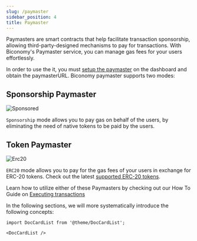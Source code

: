 ```yaml
---
slug: /paymaster
sidebar_position: 4
title: Paymaster
---
```


Paymasters are smart contracts that help facilitate transaction sponsorship, allowing third-party-designed mechanisms to pay for transactions.
With Biconomy's Paymaster service, you can manage gas fees for your users effortlessly.

In order to use the it, you must [setup the paymaster](/dashboard/paymaster) on the dashboard and obtain the paymasterURL. Biconomy paymaster supports two modes:

## Sponsorship Paymaster

![Sponsored](../images/overview/sponsored.png)

`Sponsorship` mode allows you to pay gas on behalf of the users, by eliminating the need of native tokens to be paid by the users. 

## Token Paymaster

![Erc20](../images/overview/erc20gas.png)

`ERC20` mode allows you to pay for the gas fees of your users in exchange for ERC-20 tokens. Check out the latest [supported ERC-20 tokens](/paymaster/supportedNetworks).

Learn how to utilize either of these Paymasters by checking out our How To Guide on [Executing transactions](/category/executing-transactions)

In the following sections, we will more systematically introduce the following concepts:

```mdx-code-block
import DocCardList from '@theme/DocCardList';

<DocCardList />
```